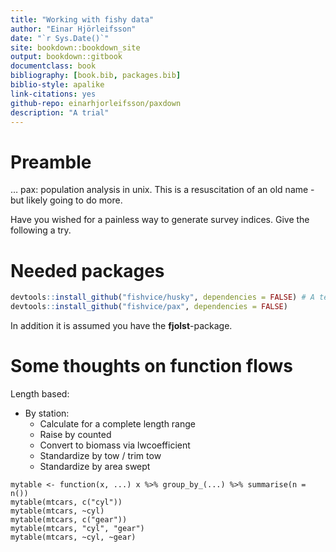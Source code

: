 ```yaml
--- 
title: "Working with fishy data"
author: "Einar Hjörleifsson"
date: "`r Sys.Date()`"
site: bookdown::bookdown_site
output: bookdown::gitbook
documentclass: book
bibliography: [book.bib, packages.bib]
biblio-style: apalike
link-citations: yes
github-repo: einarhjorleifsson/paxdown
description: "A trial"
---
```


# Preamble

... pax: population analysis in unix. This is a resuscitation of an old name - but likely going to do more.

Have you wished for a painless way to generate survey indices. Give the following a try.

# Needed packages


```r
devtools::install_github("fishvice/husky", dependencies = FALSE) # A temporary measure
devtools::install_github("fishvice/pax", dependencies = FALSE)
```

In addition it is assumed you have the __fjolst__-package.

# Some thoughts on function flows

Length based:

* By station:
    - Calculate for a complete length range
    - Raise by counted
    - Convert to biomass via lwcoefficient
    - Standardize by tow / trim tow
    - Standardize by area swept

```    
mytable <- function(x, ...) x %>% group_by_(...) %>% summarise(n = n())
mytable(mtcars, c("cyl"))
mytable(mtcars, ~cyl)
mytable(mtcars, c("gear"))
mytable(mtcars, "cyl", "gear")
mytable(mtcars, ~cyl, ~gear)
```